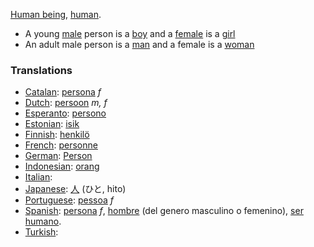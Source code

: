 [[w:human being|Human being]], [[w:human|human]]. 

* A young [[male]] person is a [[boy]] and a [[female]] is a [[girl]]
* An adult male person is a [[man]] and a female is a [[woman]]

===Translations===
*[[Catalan]]: [[persona]] ''f''
*[[Dutch]]: [[persoon]] ''m, f''
*[[Esperanto]]: [[persono]]
*[[Estonian]]: [[isik]]
*[[Finnish]]: [[henkilö]]
*[[French]]: [[personne]]
*[[German]]: [[Person]]
*[[Indonesian]]: [[orang]]
*[[Italian]]: [[]]
*[[Japanese]]: [[人]] (ひと, hito)
*[[Portuguese]]: [[pessoa]] ''f''
*[[Spanish]]: [[persona]] ''f'', [[hombre]] (del genero masculino o femenino),  [[ser humano]].
*[[Turkish]]: [[]]